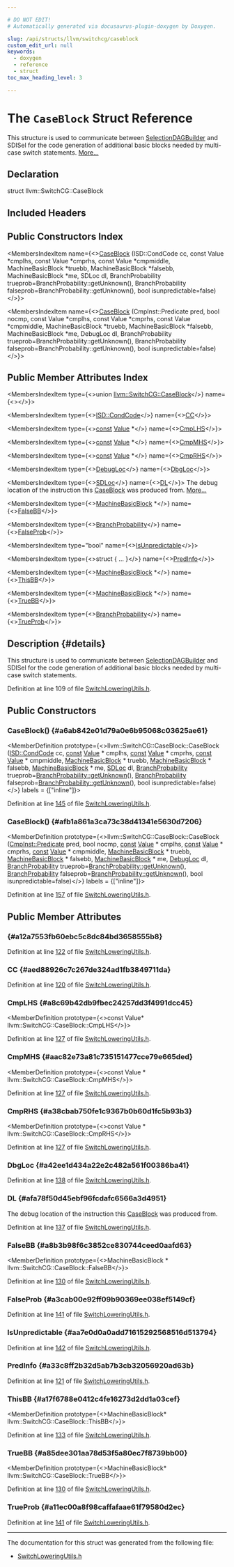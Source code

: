 ```yaml
---

# DO NOT EDIT!
# Automatically generated via docusaurus-plugin-doxygen by Doxygen.

slug: /api/structs/llvm/switchcg/caseblock
custom_edit_url: null
keywords:
  - doxygen
  - reference
  - struct
toc_max_heading_level: 3

---
```





# The `CaseBlock` Struct Reference

<DoxygenPage pluginConfig={pluginConfig}>

This structure is used to communicate between <a href="/docs/api/classes/llvm/selectiondagbuilder">SelectionDAGBuilder</a> and SDISel for the code generation of additional basic blocks needed by multi-case switch statements. <a href="#details">More...</a>

## Declaration

<CodeBlock>struct llvm::SwitchCG::CaseBlock</CodeBlock>

## Included Headers

<IncludesList>
<IncludesListItem
  filePath="llvm/CodeGen/SwitchLoweringUtils.h"
  permalink="/docs/api/files/include/include/llvm/include/llvm/codegen/switchloweringutils-h"
  isLocal="true" />
</IncludesList>

## Public Constructors Index

<MembersIndex>

<MembersIndexItem
  name={<><a href="#a6ab842e01d79a0e6b95068c03625ae61">CaseBlock</a> (ISD::CondCode cc, const Value &#42;cmplhs, const Value &#42;cmprhs, const Value &#42;cmpmiddle, MachineBasicBlock &#42;truebb, MachineBasicBlock &#42;falsebb, MachineBasicBlock &#42;me, SDLoc dl, BranchProbability trueprob=BranchProbability::getUnknown(), BranchProbability falseprob=BranchProbability::getUnknown(), bool isunpredictable=false)</>}>
</MembersIndexItem>

<MembersIndexItem
  name={<><a href="#afb1a861a3ca73c38d41341e5630d7206">CaseBlock</a> (CmpInst::Predicate pred, bool nocmp, const Value &#42;cmplhs, const Value &#42;cmprhs, const Value &#42;cmpmiddle, MachineBasicBlock &#42;truebb, MachineBasicBlock &#42;falsebb, MachineBasicBlock &#42;me, DebugLoc dl, BranchProbability trueprob=BranchProbability::getUnknown(), BranchProbability falseprob=BranchProbability::getUnknown(), bool isunpredictable=false)</>}>
</MembersIndexItem>

</MembersIndex>

## Public Member Attributes Index

<MembersIndex>

<MembersIndexItem
  type={<>union <a href="/docs/api/structs/llvm/switchcg/caseblock">llvm::SwitchCG::CaseBlock</a></>}
  name={<><a href="#a12a7553fb60ebc5c8dc84bd3658555b8"></a></>}>
</MembersIndexItem>

<MembersIndexItem
  type={<><a href="/docs/api/namespaces/llvm/isd/#ac3c3cf58d6d631af6a172457304d3d07">ISD::CondCode</a></>}
  name={<><a href="#aed88926c7c267de324ad1fb3849711da">CC</a></>}>
</MembersIndexItem>

<MembersIndexItem
  type={<><a href="/docs/api/files/lib/lib/target/lib/target/aarch64/aarch64promoteconstant-cpp/#a90f8350fecae261c25be85d38b451bff">const</a> <a href="/docs/api/classes/llvm/value">Value</a> &#42;</>}
  name={<><a href="#a8c69b42db9fbec24257dd3f4991dcc45">CmpLHS</a></>}>
</MembersIndexItem>

<MembersIndexItem
  type={<><a href="/docs/api/files/lib/lib/target/lib/target/aarch64/aarch64promoteconstant-cpp/#a90f8350fecae261c25be85d38b451bff">const</a> <a href="/docs/api/classes/llvm/value">Value</a> &#42;</>}
  name={<><a href="#aac82e73a81c735151477cce79e665ded">CmpMHS</a></>}>
</MembersIndexItem>

<MembersIndexItem
  type={<><a href="/docs/api/files/lib/lib/target/lib/target/aarch64/aarch64promoteconstant-cpp/#a90f8350fecae261c25be85d38b451bff">const</a> <a href="/docs/api/classes/llvm/value">Value</a> &#42;</>}
  name={<><a href="#a38cbab750fe1c9367b0b60d1fc5b93b3">CmpRHS</a></>}>
</MembersIndexItem>

<MembersIndexItem
  type={<><a href="/docs/api/classes/llvm/debugloc">DebugLoc</a></>}
  name={<><a href="#a42ee1d434a22e2c482a561f00386ba41">DbgLoc</a></>}>
</MembersIndexItem>

<MembersIndexItem
  type={<><a href="/docs/api/classes/llvm/sdloc">SDLoc</a></>}
  name={<><a href="#afa78f50d45ebf96fcdafc6566a3d4951">DL</a></>}>
The debug location of the instruction this <a href="/docs/api/structs/llvm/switchcg/caseblock">CaseBlock</a> was produced from. <a href="#afa78f50d45ebf96fcdafc6566a3d4951">More...</a>
</MembersIndexItem>

<MembersIndexItem
  type={<><a href="/docs/api/classes/llvm/machinebasicblock">MachineBasicBlock</a> &#42;</>}
  name={<><a href="#a8b3b98f6c3852ce830744ceed0aafd63">FalseBB</a></>}>
</MembersIndexItem>

<MembersIndexItem
  type={<><a href="/docs/api/classes/llvm/branchprobability">BranchProbability</a></>}
  name={<><a href="#a3cab00e92ff09b90369ee038ef5149cf">FalseProb</a></>}>
</MembersIndexItem>

<MembersIndexItem
  type="bool"
  name={<><a href="#aa7e0d0a0add71615292568516d513794">IsUnpredictable</a></>}>
</MembersIndexItem>

<MembersIndexItem
  type={<>struct &#123; ... &#125;</>}
  name={<><a href="#a33c8ff2b32d5ab7b3cb32056920ad63b">PredInfo</a></>}>
</MembersIndexItem>

<MembersIndexItem
  type={<><a href="/docs/api/classes/llvm/machinebasicblock">MachineBasicBlock</a> &#42;</>}
  name={<><a href="#a17f6788e0412c4fe16273d2dd1a03cef">ThisBB</a></>}>
</MembersIndexItem>

<MembersIndexItem
  type={<><a href="/docs/api/classes/llvm/machinebasicblock">MachineBasicBlock</a> &#42;</>}
  name={<><a href="#a85dee301aa78d53f5a80ec7f8739bb00">TrueBB</a></>}>
</MembersIndexItem>

<MembersIndexItem
  type={<><a href="/docs/api/classes/llvm/branchprobability">BranchProbability</a></>}
  name={<><a href="#a11ec00a8f98caffafaae61f79580d2ec">TrueProb</a></>}>
</MembersIndexItem>

</MembersIndex>

## Description {#details}

This structure is used to communicate between <a href="/docs/api/classes/llvm/selectiondagbuilder">SelectionDAGBuilder</a> and SDISel for the code generation of additional basic blocks needed by multi-case switch statements.

Definition at line 109 of file <a href="/docs/api/files/include/include/llvm/include/llvm/codegen/switchloweringutils-h">SwitchLoweringUtils.h</a>.

<SectionDefinition>

## Public Constructors

### CaseBlock() {#a6ab842e01d79a0e6b95068c03625ae61}

<MemberDefinition
  prototype={<>llvm::SwitchCG::CaseBlock::CaseBlock (<a href="/docs/api/namespaces/llvm/isd/#ac3c3cf58d6d631af6a172457304d3d07">ISD::CondCode</a> cc, <a href="/docs/api/files/lib/lib/target/lib/target/aarch64/aarch64promoteconstant-cpp/#a90f8350fecae261c25be85d38b451bff">const</a> <a href="/docs/api/classes/llvm/value">Value</a> &#42; cmplhs, <a href="/docs/api/files/lib/lib/target/lib/target/aarch64/aarch64promoteconstant-cpp/#a90f8350fecae261c25be85d38b451bff">const</a> <a href="/docs/api/classes/llvm/value">Value</a> &#42; cmprhs, <a href="/docs/api/files/lib/lib/target/lib/target/aarch64/aarch64promoteconstant-cpp/#a90f8350fecae261c25be85d38b451bff">const</a> <a href="/docs/api/classes/llvm/value">Value</a> &#42; cmpmiddle, <a href="/docs/api/classes/llvm/machinebasicblock">MachineBasicBlock</a> &#42; truebb, <a href="/docs/api/classes/llvm/machinebasicblock">MachineBasicBlock</a> &#42; falsebb, <a href="/docs/api/classes/llvm/machinebasicblock">MachineBasicBlock</a> &#42; me, <a href="/docs/api/classes/llvm/sdloc">SDLoc</a> dl, <a href="/docs/api/classes/llvm/branchprobability">BranchProbability</a> trueprob=<a href="/docs/api/classes/llvm/branchprobability/#a76e4454abb329dee28e8f525ddd1a210">BranchProbability::getUnknown</a>(), <a href="/docs/api/classes/llvm/branchprobability">BranchProbability</a> falseprob=<a href="/docs/api/classes/llvm/branchprobability/#a76e4454abb329dee28e8f525ddd1a210">BranchProbability::getUnknown</a>(), bool isunpredictable=false)</>}
  labels = {["inline"]}>

Definition at line <a href="/docs/api/files/include/include/llvm/include/llvm/codegen/switchloweringutils-h/#l00145">145</a> of file <a href="/docs/api/files/include/include/llvm/include/llvm/codegen/switchloweringutils-h">SwitchLoweringUtils.h</a>.
</MemberDefinition>

### CaseBlock() {#afb1a861a3ca73c38d41341e5630d7206}

<MemberDefinition
  prototype={<>llvm::SwitchCG::CaseBlock::CaseBlock (<a href="/docs/api/classes/llvm/cmpinst/#a2be3583dac92a031fa1458d4d992c78b">CmpInst::Predicate</a> pred, bool nocmp, <a href="/docs/api/files/lib/lib/target/lib/target/aarch64/aarch64promoteconstant-cpp/#a90f8350fecae261c25be85d38b451bff">const</a> <a href="/docs/api/classes/llvm/value">Value</a> &#42; cmplhs, <a href="/docs/api/files/lib/lib/target/lib/target/aarch64/aarch64promoteconstant-cpp/#a90f8350fecae261c25be85d38b451bff">const</a> <a href="/docs/api/classes/llvm/value">Value</a> &#42; cmprhs, <a href="/docs/api/files/lib/lib/target/lib/target/aarch64/aarch64promoteconstant-cpp/#a90f8350fecae261c25be85d38b451bff">const</a> <a href="/docs/api/classes/llvm/value">Value</a> &#42; cmpmiddle, <a href="/docs/api/classes/llvm/machinebasicblock">MachineBasicBlock</a> &#42; truebb, <a href="/docs/api/classes/llvm/machinebasicblock">MachineBasicBlock</a> &#42; falsebb, <a href="/docs/api/classes/llvm/machinebasicblock">MachineBasicBlock</a> &#42; me, <a href="/docs/api/classes/llvm/debugloc">DebugLoc</a> dl, <a href="/docs/api/classes/llvm/branchprobability">BranchProbability</a> trueprob=<a href="/docs/api/classes/llvm/branchprobability/#a76e4454abb329dee28e8f525ddd1a210">BranchProbability::getUnknown</a>(), <a href="/docs/api/classes/llvm/branchprobability">BranchProbability</a> falseprob=<a href="/docs/api/classes/llvm/branchprobability/#a76e4454abb329dee28e8f525ddd1a210">BranchProbability::getUnknown</a>(), bool isunpredictable=false)</>}
  labels = {["inline"]}>

Definition at line <a href="/docs/api/files/include/include/llvm/include/llvm/codegen/switchloweringutils-h/#l00157">157</a> of file <a href="/docs/api/files/include/include/llvm/include/llvm/codegen/switchloweringutils-h">SwitchLoweringUtils.h</a>.
</MemberDefinition>

</SectionDefinition>

<SectionDefinition>

## Public Member Attributes

###  {#a12a7553fb60ebc5c8dc84bd3658555b8}

<MemberDefinition
  prototype="union llvm::SwitchCG::CaseBlock llvm::SwitchCG::CaseBlock">

Definition at line <a href="/docs/api/files/include/include/llvm/include/llvm/codegen/switchloweringutils-h/#l00122">122</a> of file <a href="/docs/api/files/include/include/llvm/include/llvm/codegen/switchloweringutils-h">SwitchLoweringUtils.h</a>.
</MemberDefinition>

### CC {#aed88926c7c267de324ad1fb3849711da}

<MemberDefinition
  prototype="ISD::CondCode llvm::SwitchCG::CaseBlock::CC">

Definition at line <a href="/docs/api/files/include/include/llvm/include/llvm/codegen/switchloweringutils-h/#l00120">120</a> of file <a href="/docs/api/files/include/include/llvm/include/llvm/codegen/switchloweringutils-h">SwitchLoweringUtils.h</a>.
</MemberDefinition>

### CmpLHS {#a8c69b42db9fbec24257dd3f4991dcc45}

<MemberDefinition
  prototype={<>const Value&#42; llvm::SwitchCG::CaseBlock::CmpLHS</>}>

Definition at line <a href="/docs/api/files/include/include/llvm/include/llvm/codegen/switchloweringutils-h/#l00127">127</a> of file <a href="/docs/api/files/include/include/llvm/include/llvm/codegen/switchloweringutils-h">SwitchLoweringUtils.h</a>.
</MemberDefinition>

### CmpMHS {#aac82e73a81c735151477cce79e665ded}

<MemberDefinition
  prototype={<>const Value &#42; llvm::SwitchCG::CaseBlock::CmpMHS</>}>

Definition at line <a href="/docs/api/files/include/include/llvm/include/llvm/codegen/switchloweringutils-h/#l00127">127</a> of file <a href="/docs/api/files/include/include/llvm/include/llvm/codegen/switchloweringutils-h">SwitchLoweringUtils.h</a>.
</MemberDefinition>

### CmpRHS {#a38cbab750fe1c9367b0b60d1fc5b93b3}

<MemberDefinition
  prototype={<>const Value &#42; llvm::SwitchCG::CaseBlock::CmpRHS</>}>

Definition at line <a href="/docs/api/files/include/include/llvm/include/llvm/codegen/switchloweringutils-h/#l00127">127</a> of file <a href="/docs/api/files/include/include/llvm/include/llvm/codegen/switchloweringutils-h">SwitchLoweringUtils.h</a>.
</MemberDefinition>

### DbgLoc {#a42ee1d434a22e2c482a561f00386ba41}

<MemberDefinition
  prototype="DebugLoc llvm::SwitchCG::CaseBlock::DbgLoc">

Definition at line <a href="/docs/api/files/include/include/llvm/include/llvm/codegen/switchloweringutils-h/#l00138">138</a> of file <a href="/docs/api/files/include/include/llvm/include/llvm/codegen/switchloweringutils-h">SwitchLoweringUtils.h</a>.
</MemberDefinition>

### DL {#afa78f50d45ebf96fcdafc6566a3d4951}

<MemberDefinition
  prototype="SDLoc llvm::SwitchCG::CaseBlock::DL">
The debug location of the instruction this <a href="/docs/api/structs/llvm/switchcg/caseblock">CaseBlock</a> was produced from.

Definition at line <a href="/docs/api/files/include/include/llvm/include/llvm/codegen/switchloweringutils-h/#l00137">137</a> of file <a href="/docs/api/files/include/include/llvm/include/llvm/codegen/switchloweringutils-h">SwitchLoweringUtils.h</a>.
</MemberDefinition>

### FalseBB {#a8b3b98f6c3852ce830744ceed0aafd63}

<MemberDefinition
  prototype={<>MachineBasicBlock &#42; llvm::SwitchCG::CaseBlock::FalseBB</>}>

Definition at line <a href="/docs/api/files/include/include/llvm/include/llvm/codegen/switchloweringutils-h/#l00130">130</a> of file <a href="/docs/api/files/include/include/llvm/include/llvm/codegen/switchloweringutils-h">SwitchLoweringUtils.h</a>.
</MemberDefinition>

### FalseProb {#a3cab00e92ff09b90369ee038ef5149cf}

<MemberDefinition
  prototype="BranchProbability llvm::SwitchCG::CaseBlock::FalseProb">

Definition at line <a href="/docs/api/files/include/include/llvm/include/llvm/codegen/switchloweringutils-h/#l00141">141</a> of file <a href="/docs/api/files/include/include/llvm/include/llvm/codegen/switchloweringutils-h">SwitchLoweringUtils.h</a>.
</MemberDefinition>

### IsUnpredictable {#aa7e0d0a0add71615292568516d513794}

<MemberDefinition
  prototype="bool llvm::SwitchCG::CaseBlock::IsUnpredictable">

Definition at line <a href="/docs/api/files/include/include/llvm/include/llvm/codegen/switchloweringutils-h/#l00142">142</a> of file <a href="/docs/api/files/include/include/llvm/include/llvm/codegen/switchloweringutils-h">SwitchLoweringUtils.h</a>.
</MemberDefinition>

### PredInfo {#a33c8ff2b32d5ab7b3cb32056920ad63b}

<MemberDefinition
  prototype="struct PredInfoPair llvm::SwitchCG::CaseBlock::PredInfo">

Definition at line <a href="/docs/api/files/include/include/llvm/include/llvm/codegen/switchloweringutils-h/#l00121">121</a> of file <a href="/docs/api/files/include/include/llvm/include/llvm/codegen/switchloweringutils-h">SwitchLoweringUtils.h</a>.
</MemberDefinition>

### ThisBB {#a17f6788e0412c4fe16273d2dd1a03cef}

<MemberDefinition
  prototype={<>MachineBasicBlock&#42; llvm::SwitchCG::CaseBlock::ThisBB</>}>

Definition at line <a href="/docs/api/files/include/include/llvm/include/llvm/codegen/switchloweringutils-h/#l00133">133</a> of file <a href="/docs/api/files/include/include/llvm/include/llvm/codegen/switchloweringutils-h">SwitchLoweringUtils.h</a>.
</MemberDefinition>

### TrueBB {#a85dee301aa78d53f5a80ec7f8739bb00}

<MemberDefinition
  prototype={<>MachineBasicBlock&#42; llvm::SwitchCG::CaseBlock::TrueBB</>}>

Definition at line <a href="/docs/api/files/include/include/llvm/include/llvm/codegen/switchloweringutils-h/#l00130">130</a> of file <a href="/docs/api/files/include/include/llvm/include/llvm/codegen/switchloweringutils-h">SwitchLoweringUtils.h</a>.
</MemberDefinition>

### TrueProb {#a11ec00a8f98caffafaae61f79580d2ec}

<MemberDefinition
  prototype="BranchProbability llvm::SwitchCG::CaseBlock::TrueProb">

Definition at line <a href="/docs/api/files/include/include/llvm/include/llvm/codegen/switchloweringutils-h/#l00141">141</a> of file <a href="/docs/api/files/include/include/llvm/include/llvm/codegen/switchloweringutils-h">SwitchLoweringUtils.h</a>.
</MemberDefinition>

</SectionDefinition>

<hr/>

The documentation for this struct was generated from the following file:

<ul>
<li><a href="/docs/api/files/include/include/llvm/include/llvm/codegen/switchloweringutils-h">SwitchLoweringUtils.h</a></li>
</ul>

</DoxygenPage>

